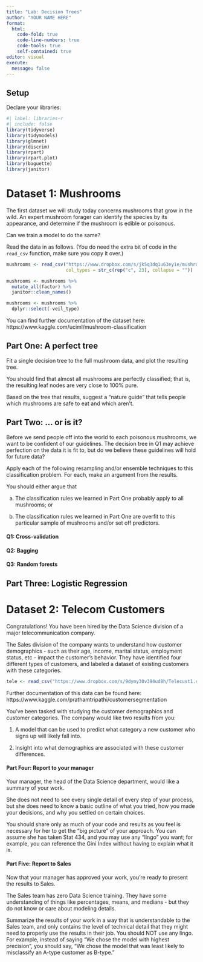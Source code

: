 ```yaml
---
title: "Lab: Decision Trees"
author: "YOUR NAME HERE"
format: 
  html:
    code-fold: true
    code-line-numbers: true
    code-tools: true
    self-contained: true
editor: visual
execute:
  message: false
---
```


## Setup

Declare your libraries:

```r
#| label: libraries-r
#| include: false
library(tidyverse)
library(tidymodels)
library(glmnet)
library(discrim)
library(rpart)
library(rpart.plot)
library(baguette)
library(janitor)
```


# Dataset 1:  Mushrooms

The first dataset we will study today concerns mushrooms that grow in the wild.
An expert mushroom forager can identify the species by its appearance, and determine
if the mushroom is edible or poisonous.  

Can we train a model to do the same?

Read the data in as follows.  (You do need the extra bit of code in the `read_csv` function, make sure you copy it over.)

```r
mushrooms <- read_csv("https://www.dropbox.com/s/jk5q3dq1u63ey1e/mushrooms.csv?dl=1",
                      col_types = str_c(rep("c", 23), collapse = "")) 

mushrooms <- mushrooms %>%
  mutate_all(factor) %>%
  janitor::clean_names()

mushrooms <- mushrooms %>%
  dplyr::select(-veil_type)
```


You can find further documentation of the dataset here: https://www.kaggle.com/uciml/mushroom-classification

## Part One: A perfect tree

Fit a single decision tree to the full mushroom data, and plot the resulting tree.

You should find that almost all mushrooms are perfectly classified; that is, the resulting leaf nodes are very close to 100% pure.

Based on the tree that results, suggest a "nature guide" that tells people which mushrooms are safe to eat and which aren't.

## Part Two: ... or is it?

Before we send people off into the world to each poisonous mushrooms, we want to be confident of our guidelines.  The decision tree in Q1 may achieve perfection on the data it is fit to, but do we believe these guidelines will hold for future data?

Apply each of the following resampling and/or ensemble techniques to this classification problem.  For each, make an argument from the results.

You should either argue that 

(a) The classification rules we learned in Part One probably apply to all mushrooms; or

(b) The classification rules we learned in Part One are overfit to this particular sample of mushrooms and/or set off predictors.

#### Q1: Cross-validation

#### Q2: Bagging

#### Q3: Random forests

## Part Three:  Logistic Regression

# Dataset 2:  Telecom Customers

Congratulations!  You have been hired by the Data Science division of a major telecommunication company.

The Sales division of the company wants to understand how customer demographics - such as their age, income, marital status, employment status, etc - impact the customer's behavior.  They have identified four different types of customers, and labeled a dataset of existing customers with these categories.

```r
tele <- read_csv("https://www.dropbox.com/s/9dymy30v394ud8h/Telecust1.csv?dl=1")
```


Further documentation of this data can be found here: 
https://www.kaggle.com/prathamtripathi/customersegmentation

You've been tasked with studying the customer demographics and customer categories.  The company would like two results from you:

1. A model that can be used to predict what category a new customer who signs up will likely fall into.

2. Insight into what demographics are associated with these customer differences.

#### Part Four:  Report to your manager

Your manager, the head of the Data Science department, would like a summary of your work.  

She does not need to see every single detail of every step of your process, but she does need to know a basic outline of what you tried, how you made your decisions, and why you settled on certain choices.

You should share only as much of your code and results as you feel is necessary for her to get the "big picture" of your approach.  You can assume she has taken Stat 434, and you may use any "lingo" you want; for example, you can reference the Gini Index without having to explain what it is.

#### Part Five: Report to Sales

Now that your manager has approved your work, you're ready to present the results to Sales.

The Sales team has zero Data Science training.  They have some understanding of things like percentages, means, and medians - but they do not know or care about modeling details.

Summarize the results of your work in a way that is understandable to the Sales team, and only contains the level of technical detail that they might need to properly use the results in their job.  You should NOT use any lingo.  For example, instead of saying "We chose the model with highest precision", you should say, "We chose the model that was least likely to misclassify an A-type customer as B-type."

